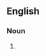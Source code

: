 {{also|Temperaments|tempéraments}}

==English==

===Noun===
{{head|en|noun plural form}}

# {{plural of|temperament|lang=en}}